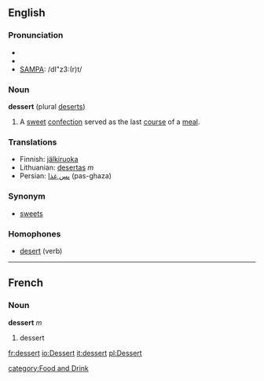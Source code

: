 ==English==
===Pronunciation===
* {{AHD|/dĭ-zû(r)t/}}
* {{IPA|/dɪˈzɜː(r)t/}}
* [[SAMPA]]: /dI"z3:(r)t/


===Noun===
'''dessert''' (plural [[deserts]])

#A [[sweet]] [[confection]] served as the last [[course]] of a [[meal]].

===Translations===
*Finnish: [[jälkiruoka]]
*Lithuanian: [[desertas]] ''m''
*Persian: [[پس غذا]] (pas-ghaza)

===Synonym===
*[[sweets]]

===Homophones===
*[[desert]] (verb)

----
==French==
===Noun===
'''dessert''' ''m''

#dessert

[[fr:dessert]]
[[io:Dessert]]
[[it:dessert]]
[[pl:Dessert]]

[[category:Food and Drink]]